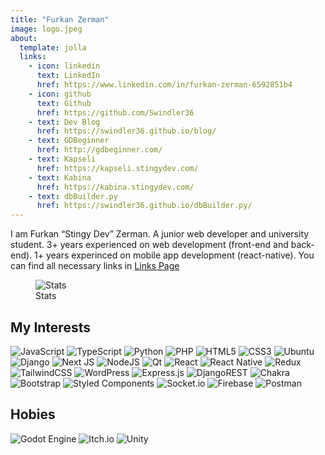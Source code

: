 ```yaml
---
title: "Furkan Zerman"
image: logo.jpeg
about:
  template: jolla
  links:
    - icon: linkedin
      text: LinkedIn
      href: https://www.linkedin.com/in/furkan-zerman-6592851b4
    - icon: github
      text: Github
      href: https://github.com/Swindler36
    - text: Dev Blog
      href: https://swindler36.github.io/blog/
    - text: GDBeginner
      href: http://gdbeginner.com/
    - text: Kapseli
      href: https://kapseli.stingydev.com/
    - text: Kabina
      href: https://kabina.stingydev.com/
    - text: dbBuilder.py
      href: https://swindler36.github.io/dbBuilder.py/
---
```


I am Furkan "Stingy Dev" Zerman. A junior web developer and university student. 3+ years experienced on web development (front-end and back-end). 1+ years experinced on mobile app development (react-native). You can find all necessary links in [Links Page](links.qmd)

![Stats](https://github-readme-stats.vercel.app/api?username=Swindler36&show_icons=true&hide_border=true)


## My Interests

![JavaScript](https://img.shields.io/badge/javascript-%23323330.svg?style=for-the-badge&logo=javascript&logoColor=%23F7DF1E)
![TypeScript](https://img.shields.io/badge/typescript-%23007ACC.svg?style=for-the-badge&logo=typescript&logoColor=white)
![Python](https://img.shields.io/badge/python-3670A0?style=for-the-badge&logo=python&logoColor=ffdd54)
![PHP](https://img.shields.io/badge/php-%23777BB4.svg?style=for-the-badge&logo=php&logoColor=white)
![HTML5](https://img.shields.io/badge/html5-%23E34F26.svg?style=for-the-badge&logo=html5&logoColor=white)
![CSS3](https://img.shields.io/badge/css3-%231572B6.svg?style=for-the-badge&logo=css3&logoColor=white)
![Ubuntu](https://img.shields.io/badge/Ubuntu-E95420?style=for-the-badge&logo=ubuntu&logoColor=white)
![Django](https://img.shields.io/badge/django-%23092E20.svg?style=for-the-badge&logo=django&logoColor=white)
![Next JS](https://img.shields.io/badge/Next-black?style=for-the-badge&logo=next.js&logoColor=white)
![NodeJS](https://img.shields.io/badge/node.js-6DA55F?style=for-the-badge&logo=node.js&logoColor=white)
![Qt](https://img.shields.io/badge/Qt-%23217346.svg?style=for-the-badge&logo=Qt&logoColor=white)
![React](https://img.shields.io/badge/react-%2320232a.svg?style=for-the-badge&logo=react&logoColor=%2361DAFB)
![React Native](https://img.shields.io/badge/react_native-%2320232a.svg?style=for-the-badge&logo=react&logoColor=%2361DAFB)
![Redux](https://img.shields.io/badge/redux-%23593d88.svg?style=for-the-badge&logo=redux&logoColor=white)
![TailwindCSS](https://img.shields.io/badge/tailwindcss-%2338B2AC.svg?style=for-the-badge&logo=tailwind-css&logoColor=white)
![WordPress](https://img.shields.io/badge/WordPress-%23117AC9.svg?style=for-the-badge&logo=WordPress&logoColor=white)
![Express.js](https://img.shields.io/badge/express.js-%23404d59.svg?style=for-the-badge&logo=express&logoColor=%2361DAFB)
![DjangoREST](https://img.shields.io/badge/DJANGO-REST-ff1709?style=for-the-badge&logo=django&logoColor=white&color=ff1709&labelColor=gray)
![Chakra](https://img.shields.io/badge/chakra-%234ED1C5.svg?style=for-the-badge&logo=chakraui&logoColor=white)
![Bootstrap](https://img.shields.io/badge/bootstrap-%23563D7C.svg?style=for-the-badge&logo=bootstrap&logoColor=white)
![Styled Components](https://img.shields.io/badge/styled--components-DB7093?style=for-the-badge&logo=styled-components&logoColor=white)
![Socket.io](https://img.shields.io/badge/Socket.io-black?style=for-the-badge&logo=socket.io&badgeColor=010101)
![Firebase](https://img.shields.io/badge/firebase-%23039BE5.svg?style=for-the-badge&logo=firebase)
![Postman](https://img.shields.io/badge/Postman-FF6C37?style=for-the-badge&logo=postman&logoColor=white)

## Hobies

![Godot Engine](https://img.shields.io/badge/GODOT-%23FFFFFF.svg?style=for-the-badge&logo=godot-engine)
![Itch.io](https://img.shields.io/badge/Itch-%23FF0B34.svg?style=for-the-badge&logo=Itch.io&logoColor=white)
![Unity](https://img.shields.io/badge/unity-%23000000.svg?style=for-the-badge&logo=unity&logoColor=white)